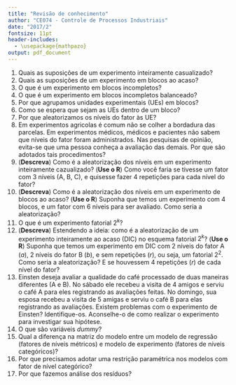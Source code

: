 ```yaml
---
title: "Revisão de conhecimento"
author: "CE074 - Controle de Processos Industriais"
date: "2017/2"
fontsize: 11pt
header-includes:
  - \usepackage{mathpazo}
output: pdf_document
---
```


1. Quais as suposições de um experimento inteiramente casualizado?
1. Quais as suposições de um experimento em blocos ao acaso?
1. O que é um experimento em blocos incompletos?
1. O que é um experimento em blocos incompletos balanceado?
1. Por que agrupamos unidades experimentais (UEs) em blocos?
1. Como se espera que sejam as UEs dentro de um bloco?
1. Por que aleatorizamos os níveis do fator às UE?
1. Em experimentos agricolas é comum não se colher a bordadura das
parcelas. Em experimentos médicos, médicos e pacientes não sabem que
níveis do fator foram administrados. Nas pesquisas de opinião, evita-se
que uma pessoa conheça a avaliação das demais. Por que são adotados tais
procedimentos?
1. (**Descreva**) Como é a aleatorização dos níveis em um experimento
inteiramente cazualizado? (**Use o R**) Como você faria se tivesse um
fator com 3 níveis (A, B, C), e quisesse fazer 4 repetições para cada
nível do fator?
1. (**Descreva**) Como é a aleatorização dos níveis em um experimento de
blocos ao acaso? (**Use o R**) Suponha que temos um experimento com 4
blocos, e um fator com 6 níveis para ser avaliado. Como seria a
aleatorização?
1. O que é um experimento fatorial $2^k$?
1. (**Descreva**) Estendendo a ideia: como é a aleatorização de um
experimento inteiramente ao acaso (DIC) no esquema fatorial $2^k$?
(**Use o R**) Suponha que temos um experimento em DIC com 2 níveis do
fator A ($a$), 2 níveis do fator B ($b$), e sem repetições ($r$), ou
seja, um fatorial $2^2$. Como seria a aleatorização? E se houvessem 4
repetições ($r$) de cada nível do fator?
1. Einsten deseja avaliar a qualidade do café processado de duas
maneiras diferentes (A e B). No sábado ele recebeu a visita de 4 amigos
e serviu o café A para eles registrando as avaliações feitas. No
domingo, sua esposa recebeu a visita de 5 amigas e serviu o café B para
elas registrando as avaliações. Existem problemas com o experimento de
Einsten? Identifique-os. Aconselhe-o de como realizar o experimento para
investigar sua hipótese.
1. O que são variáveis *dummy*?
1. Qual a diferença na matriz do modelo entre um modelo de regressão
(fatores de níveis métricos) e modelo de experimento (fatores de níveis
categóricos)?
1. Por que precisamos adotar uma restrição paramétrica nos modelos com
fator de nível categórico?
1. Por que fazemos análise dos resíduos?
